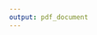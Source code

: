 ```yaml
---
output: pdf_document
---
```


\begin{centering}

\normalsize
.

\vspace{6 cm}

\Huge

{\bf Market Power and Hospital Prices: Evidence from New Hampshire}

\vspace{1.5 cm}

\Large
Teresa Rokos


\vspace{1.5 cm}


\normalsize
PRESENTED TO THE DEPARTMENT OF ECONOMICS\\
IN PARTIAL FULFILLMENT OF THE REQUIREMENTS FOR\\
A BACHELOR OF ARTS DEGREE WITH HONORS\\


\vspace{1.5 cm}

\normalsize
Harvard College

\normalsize
February 2019

\end{centering}